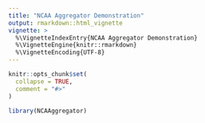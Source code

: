 ```yaml
---
title: "NCAA Aggregator Demonstration"
output: rmarkdown::html_vignette
vignette: >
  %\VignetteIndexEntry{NCAA Aggregator Demonstration}
  %\VignetteEngine{knitr::rmarkdown}
  %\VignetteEncoding{UTF-8}
---
```


```r
knitr::opts_chunk$set(
  collapse = TRUE,
  comment = "#>"
)
```

```r
library(NCAAggregator)
```

